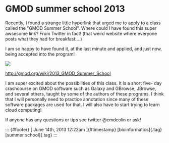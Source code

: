 

GMOD summer school 2013
=======================

Recently, I found a strange little hyperlink that urged me to apply to a
class called the "GMOD Summer School". Where could I have found this
super awsesome link? From Twitter in fact! (that weird website where
everyone posts what they had for breakfast....)  

I am so happy to have found it, at the last minute and applied, and just
now, being accepted into the program!

![](../../media/52923883334_0.png)

<http://gmod.org/wiki/2013_GMOD_Summer_School>

I am super excited about the possibilities of this class. It is a short
five- day crashcourse on GMOD software such as Galaxy and GBrowse,
JBrowse, and several others, taught by some of the authors of these
programs. I think that I will personally need to practice annotation
since many of these software packages are used for that. I will also
have to start trying to learn cloud computing!

If anyone has any questions or tips see twitter \@cmdcolin or ask!

::: {#footer}
[ June 14th, 2013 12:22am ]{#timestamp} [bioinformatics]{.tag} [summer
school]{.tag}
:::


